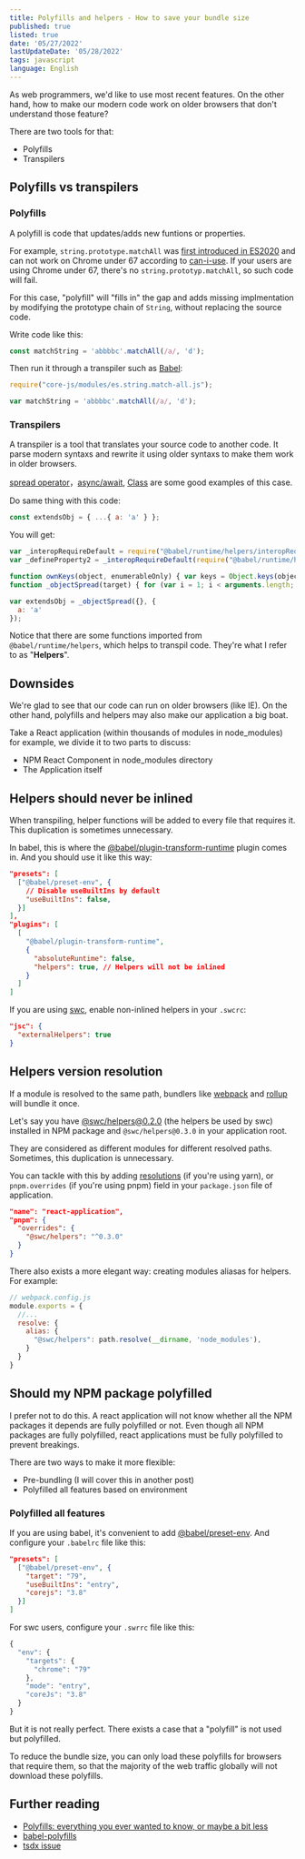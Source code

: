 ```yaml
---
title: Polyfills and helpers - How to save your bundle size
published: true
listed: true
date: '05/27/2022'
lastUpdateDate: '05/28/2022'
tags: javascript
language: English
---
```


As web programmers, we'd like to use most recent features. On the other hand, how to make our modern code work on older browsers that don't understand those feature?

There are two tools for that:

+ Polyfills
+ Transpilers

## Polyfills vs transpilers

### Polyfills

A polyfill is code that updates/adds new funtions or properties.

For example, `string.prototype.matchAll` was [first introduced in ES2020](https://www.freecodecamp.org/news/javascript-new-features-es2020/) and can not work on Chrome under 67 according to [can-i-use](https://caniuse.com/?search=string.matchAll). If your users are using Chrome under 67, there's no `string.prototyp.matchAll`, so such code will fail.

For this case, "polyfill" will "fills in" the gap and adds missing implmentation by modifying the prototype chain of `String`, without replacing the source code.

Write code like this:

```javascript
const matchString = 'abbbbc'.matchAll(/a/, 'd');
```

Then run it through a transpiler such as [Babel](https://babeljs.io/docs/en/):

```javascript
require("core-js/modules/es.string.match-all.js");

var matchString = 'abbbbc'.matchAll(/a/, 'd');
```

### Transpilers

A transpiler is a tool that translates your source code to another code. It parse modern syntaxs and rewrite it using older syntaxs to make them work in older browsers.

[spread operator](https://developer.mozilla.org/en-US/docs/Web/JavaScript/Reference/Operators/Spread_syntax)，[async/await](https://developer.mozilla.org/en-US/docs/Web/JavaScript/Reference/Statements/async_function), [Class](https://developer.mozilla.org/en-US/docs/Web/JavaScript/Reference/Classes) are some good examples of this case.

Do same thing with this code:

```javascript
const extendsObj = { ...{ a: 'a' } };
```

You will get:

```javascript
var _interopRequireDefault = require("@babel/runtime/helpers/interopRequireDefault");
var _defineProperty2 = _interopRequireDefault(require("@babel/runtime/helpers/defineProperty"));

function ownKeys(object, enumerableOnly) { var keys = Object.keys(object); if (Object.getOwnPropertySymbols) { var symbols = Object.getOwnPropertySymbols(object); enumerableOnly && (symbols = symbols.filter(function (sym) { return Object.getOwnPropertyDescriptor(object, sym).enumerable; })), keys.push.apply(keys, symbols); } return keys; }
function _objectSpread(target) { for (var i = 1; i < arguments.length; i++) { var source = null != arguments[i] ? arguments[i] : {}; i % 2 ? ownKeys(Object(source), !0).forEach(function (key) { (0, _defineProperty2["default"])(target, key, source[key]); }) : Object.getOwnPropertyDescriptors ? Object.defineProperties(target, Object.getOwnPropertyDescriptors(source)) : ownKeys(Object(source)).forEach(function (key) { Object.defineProperty(target, key, Object.getOwnPropertyDescriptor(source, key)); }); } return target; }

var extendsObj = _objectSpread({}, {
  a: 'a'
});
```

Notice that there are some functions imported from `@babel/runtime/helpers`, which helps to transpil code. They're what I refer to as "**Helpers**".

## Downsides

We're glad to see that our code can run on older browsers (like IE). On the other hand, polyfills and helpers may also make our application a big boat.

Take a React application (within thousands of modules in node_modules) for example, we divide it to two parts to discuss:

+ NPM React Component in node_modules directory
+ The Application itself

## Helpers should never be inlined

When transpiling, helper functions will be added to every file that requires it. This duplication is sometimes unnecessary.

In babel, this is where the [@babel/plugin-transform-runtime](https://babel.dev/docs/en/babel-plugin-transform-runtime) plugin comes in. And you should use it like this way:

```json
"presets": [
  ["@babel/preset-env", {
    // Disable useBuiltIns by default
    "useBuiltIns": false,
  }]
],
"plugins": [
  [
    "@babel/plugin-transform-runtime",
    {
      "absoluteRuntime": false,
      "helpers": true, // Helpers will not be inlined
    }
  ]
]
```

If you are using [swc](https://github.com/swc-project/swc), enable non-inlined helpers in your `.swcrc`:

```json
"jsc": {
  "externalHelpers": true
}
```

## Helpers version resolution

If a module is resolved to the same path, bundlers like [webpack](https://webpack.js.org/) and [rollup](https://rollupjs.org/guide/en/) will bundle it once.

Let's say you have [@swc/helpers@0.2.0](https://babel.dev/docs/en/babel-runtime) (the helpers be used by swc) installed in NPM package and `@swc/helpers@0.3.0` in your application root.

They are considered as different modules for different resolved paths. Sometimes, this duplication is unnecessary.

You can tackle with this by adding [resolutions](https://classic.yarnpkg.com/lang/en/docs/selective-version-resolutions/) (if you're using yarn), or `pnpm.overrides` (if you're using pnpm) field in your `package.json` file of application.

```json
"name": "react-application",
"pnpm": {
  "overrides": {
    "@swc/helpers": "^0.3.0"
  }
}
```

There also exists a more elegant way: creating modules aliasas for helpers. For example:

```js
// webpack.config.js
module.exports = {
  //...
  resolve: {
    alias: {
      "@swc/helpers": path.resolve(__dirname, 'node_modules'),
    }
  }
}
```

## Should my NPM package polyfilled

I prefer not to do this. A react application will not know whether all the NPM packages it depends are fully polyfilled or not. Even though all NPM packages are fully polyfilled, react applications must be fully polyfilled to prevent breakings.

There are two ways to make it more flexible:

+ Pre-bundling (I will cover this in another post)
+ Polyfilled all features based on environment

### Polyfilled all features

If you are using babel, it's convenient to add [@babel/preset-env](https://babeljs.io/docs/en/babel-preset-env#usebuiltins). And configure your `.babelrc` file like this:

```json
"presets": [
  ["@babel/preset-env", {
    "target": "79",
    "useBuiltIns": "entry",
    "corejs": "3.8"
  }]
]
```

For swc users, configure your `.swrrc` file like this:

```js
{
  "env": {
    "targets": {
      "chrome": "79"
    },
    "mode": "entry",
    "coreJs": "3.8"
  }
}
```

But it is not really perfect. There exists a case that a "polyfill" is not used but polyfilled.

To reduce the bundle size, you can only load these polyfills for browsers that require them, so that the majority of the web traffic globally will not download these polyfills.

## Further reading

- [Polyfills: everything you ever wanted to know, or maybe a bit less](https://medium.com/hackernoon/polyfills-everything-you-ever-wanted-to-know-or-maybe-a-bit-less-7c8de164e423)
- [babel-polyfills](https://github.com/babel/babel-polyfills)
- [tsdx issue](https://github.com/jaredpalmer/tsdx/issues/968#issuecomment-791817207)









